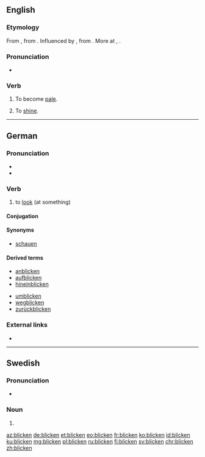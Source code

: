 ==English==

===Etymology===
From {{etyl|enm|en}} {{m|enm|bliknen||to glitter, grow pale}}, from {{etyl|non|-}} {{m|is|blíkna||to become pale}}. Influenced by {{etyl|enm|en}} {{m|enm|bliken||to shine}}, from {{etyl|ang|en}} {{m|ang|blīcan||to shine, glitter, gleam}}. More at {{l|en|blike}}, {{l|en|blick}}.

===Pronunciation===
* {{rhymes|ɪkən|lang=en}}

===Verb===
{{en-verb}}

# {{lb|en|intransitive}} To become [[pale]].
# {{lb|en|intransitive}} To [[shine]].

----

==German==

===Pronunciation===
* {{IPA|/ˈblɪkŋ̩/|/ˈblɪkən/|lang=de}}
* {{rhymes|ɪkŋ̩|lang=de}}

===Verb===
{{de-verb-weak|blickt|blickte|geblickt}}

# to [[look]] (at something)

====Conjugation====
{{de-conj-weak|blick|geblickt|h}}

====Synonyms====
* [[schauen]]

====Derived terms====
{{der-top}}
* [[anblicken]]
* [[aufblicken]]
* [[hineinblicken]]
{{der-mid}}
* [[umblicken]]
* [[wegblicken]]
* [[zurückblicken]]
{{der-bottom}}

===External links===
* {{R:Duden}}

----

==Swedish==

===Pronunciation===
* {{audio|Sv-blicken.ogg|Audio|lang=sv}}

===Noun===
{{head|sv|noun form}}

# {{sv-noun-form-def|blick}}

[[az:blicken]]
[[de:blicken]]
[[et:blicken]]
[[eo:blicken]]
[[fr:blicken]]
[[ko:blicken]]
[[id:blicken]]
[[ku:blicken]]
[[mg:blicken]]
[[pl:blicken]]
[[ru:blicken]]
[[fi:blicken]]
[[sv:blicken]]
[[chr:blicken]]
[[zh:blicken]]